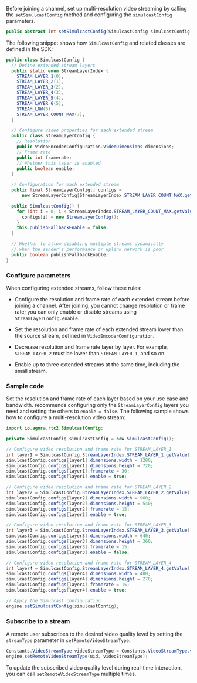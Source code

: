 <PlatformWrapper platform="android">

Before joining a channel, set up multi-resolution video streaming by calling the `setSimulcastConfig` method and configuring the `simulcastConfig` parameters.

```java
public abstract int setSimulcastConfig(SimulcastConfig simulcastConfig);
```

The following snippet shows how `SimulcastConfig` and related classes are defined in the SDK:

```java
public class SimulcastConfig {
  // Define extended stream layers
  public static enum StreamLayerIndex {
    STREAM_LAYER_1(0),
    STREAM_LAYER_2(1),
    STREAM_LAYER_3(2),
    STREAM_LAYER_4(3),
    STREAM_LAYER_5(4),
    STREAM_LAYER_6(5),
    STREAM_LOW(6),
    STREAM_LAYER_COUNT_MAX(7);
  }

  // Configure video properties for each extended stream
  public class StreamLayerConfig {
    // Resolution
    public VideoEncoderConfiguration.VideoDimensions dimensions;
    // Frame rate
    public int framerate;
    // Whether this layer is enabled
    public boolean enable;
  }

  // Configuration for each extended stream
  public final StreamLayerConfig[] configs =
      new StreamLayerConfig[StreamLayerIndex.STREAM_LAYER_COUNT_MAX.getValue()];

  public SimulcastConfig() {
    for (int i = 0; i < StreamLayerIndex.STREAM_LAYER_COUNT_MAX.getValue(); i++) {
      configs[i] = new StreamLayerConfig();
    }
    this.publishFallbackEnable = false;
  }

  // Whether to allow disabling multiple streams dynamically
  // when the sender's performance or uplink network is poor
  public boolean publishFallbackEnable;
}
```

### Configure parameters

When configuring extended streams, follow these rules:

- Configure the resolution and frame rate of each extended stream before joining a channel. After joining, you cannot change resolution or frame rate; you can only enable or disable streams using `StreamLayerConfig.enable`.

- Set the resolution and frame rate of each extended stream lower than the source stream, defined in `VideoEncoderConfiguration`.

- Decrease resolution and frame rate layer by layer. For example, `STREAM_LAYER_2` must be lower than `STREAM_LAYER_1`, and so on.

- Enable up to three extended streams at the same time, including the small stream.

### Sample code

Set the resolution and frame rate of each layer based on your use case and bandwidth. <Vg k="COMPANY" /> recommends configuring only the `StreamLayerConfig` layers you need and setting the others to `enable = false`. The following sample shows how to configure a multi-resolution video stream: 

```java
import io.agora.rtc2.SimulcastConfig;

private SimulcastConfig simulcastConfig = new SimulcastConfig();

// Configure video resolution and frame rate for STREAM_LAYER_1
int layer1 = SimulcastConfig.StreamLayerIndex.STREAM_LAYER_1.getValue();
simulcastConfig.configs[layer1].dimensions.width = 1280;
simulcastConfig.configs[layer1].dimensions.height = 720;
simulcastConfig.configs[layer1].framerate = 30;
simulcastConfig.configs[layer1].enable = true;

// Configure video resolution and frame rate for STREAM_LAYER_2
int layer2 = SimulcastConfig.StreamLayerIndex.STREAM_LAYER_2.getValue();
simulcastConfig.configs[layer2].dimensions.width = 960;
simulcastConfig.configs[layer2].dimensions.height = 540;
simulcastConfig.configs[layer2].framerate = 15;
simulcastConfig.configs[layer2].enable = true;

// Configure video resolution and frame rate for STREAM_LAYER_3
int layer3 = SimulcastConfig.StreamLayerIndex.STREAM_LAYER_3.getValue();
simulcastConfig.configs[layer3].dimensions.width = 640;
simulcastConfig.configs[layer3].dimensions.height = 360;
simulcastConfig.configs[layer3].framerate = 15;
simulcastConfig.configs[layer3].enable = false;

// Configure video resolution and frame rate for STREAM_LAYER_4
int layer4 = SimulcastConfig.StreamLayerIndex.STREAM_LAYER_4.getValue();
simulcastConfig.configs[layer4].dimensions.width = 480;
simulcastConfig.configs[layer4].dimensions.height = 270;
simulcastConfig.configs[layer4].framerate = 15;
simulcastConfig.configs[layer4].enable = true;

// Apply the Simulcast configuration
engine.setSimulcastConfig(simulcastConfig);
```

### Subscribe to a stream

A remote user subscribes to the desired video quality level by setting the `streamType` parameter in `setRemoteVideoStreamType`. 

```java
Constants.VideoStreamType videoStreamType = Constants.VideoStreamType.valueOf(videoStream);
engine.setRemoteVideoStreamType(uid, videoStreamType);
```

To update the subscribed video quality level during real-time interaction, you can call `setRemoteVideoStreamType` multiple times.

</PlatformWrapper>
